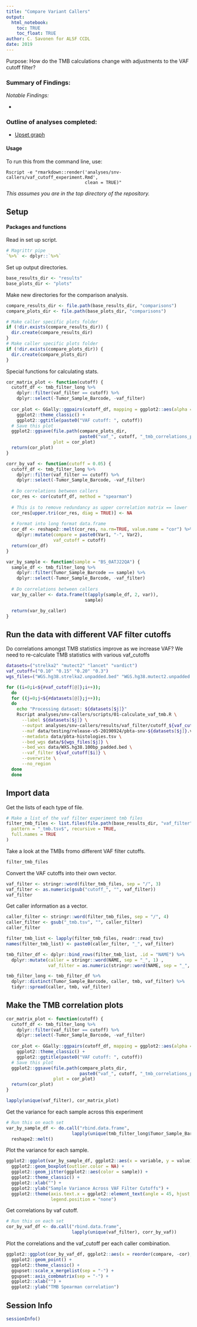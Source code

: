 ```yaml
---
title: "Compare Variant Callers"
output: 
  html_notebook:
    toc: TRUE
    toc_float: TRUE
author: C. Savonen for ALSF CCDL
date: 2019
---
```


Purpose: How do the TMB calculations change with adjustments to the VAF cutoff
filter? 

### Summary of Findings:


*Notable Findings:*  

- 

### Outline of analyses completed:

- [Upset graph](#upset-graph)  

#### Usage

To run this from the command line, use:
```
Rscript -e "rmarkdown::render('analyses/snv-callers/vaf_cutoff_experiment.Rmd', 
                              clean = TRUE)"
```

_This assumes you are in the top directory of the repository._

## Setup

#### Packages and functions

Read in set up script.

```r
# Magrittr pipe
`%>%` <- dplyr::`%>%`
```

Set up output directories. 

```r
base_results_dir <- "results"
base_plots_dir <- "plots"
```

Make new directories for the comparison analysis.

```r
compare_results_dir <- file.path(base_results_dir, "comparisons")
compare_plots_dir <- file.path(base_plots_dir, "comparisons")

# Make caller specific plots folder
if (!dir.exists(compare_results_dir)) {
  dir.create(compare_results_dir)
}
# Make caller specific plots folder
if (!dir.exists(compare_plots_dir)) {
  dir.create(compare_plots_dir)
}
```

Special functions for calculating stats. 

```r
cor_matrix_plot <- function(cutoff) {
  cutoff_df <- tmb_filter_long %>% 
    dplyr::filter(vaf_filter == cutoff) %>% 
    dplyr::select(-Tumor_Sample_Barcode, -vaf_filter)
  
  cor_plot <- GGally::ggpairs(cutoff_df, mapping = ggplot2::aes(alpha = 0.05)) +
    ggplot2::theme_classic() +
    ggplot2::ggtitle(paste0("VAF cutoff: ", cutoff))
  # Save this plot
  ggplot2::ggsave(file.path(compare_plots_dir,
                            paste0("vaf_", cutoff, "_tmb_correlations_plot.png")), 
                  plot = cor_plot)
  return(cor_plot)
}
```

```r
corr_by_vaf <- function(cutoff = 0.05) {
  cutoff_df <- tmb_filter_long %>% 
    dplyr::filter(vaf_filter == cutoff) %>% 
    dplyr::select(-Tumor_Sample_Barcode, -vaf_filter)
  
  # Do correlations between callers
  cor_res <- cor(cutoff_df, method = "spearman")
  
  # This is to remove redundancy as upper correlation matrix == lower 
  cor_res[upper.tri(cor_res, diag = TRUE)] <- NA
  
  # Format into long format data.frame
  cor_df <- reshape2::melt(cor_res, na.rm=TRUE, value.name = "cor") %>% 
    dplyr::mutate(compare = paste0(Var1, "-", Var2), 
                  vaf_cutoff = cutoff)
  return(cor_df)
}
```

```r
var_by_sample <- function(sample = "BS_0ATJ22QA") {
  sample_df <- tmb_filter_long %>% 
    dplyr::filter(Tumor_Sample_Barcode == sample) %>% 
    dplyr::select(-Tumor_Sample_Barcode, -vaf_filter)
  
  # Do correlations between callers
  var_by_caller <- data.frame(t(apply(sample_df, 2, var)), 
                              sample)

  return(var_by_caller)
}
```

## Run the data with different VAF filter cutoffs

Do correlations amongst TMB statistics improve as we increase VAF? 
We need to re-calculate TMB statistics with various vaf_cutoffs

```bash
datasets=("strelka2" "mutect2" "lancet" "vardict")
vaf_cutoff=("0.10" "0.15" "0.20" "0.3")
wgs_files=("WGS.hg38.strelka2.unpadded.bed" "WGS.hg38.mutect2.unpadded.bed" "WGS.hg38.lancet.300bp_padded.bed" "WGS.hg38.vardict.100bp_padded.bed")

for ((i=0;i<${#vaf_cutoff[@]};i++)); 
  do
  for ((j=0;j<${#datasets[@]};j++)); 
  do
    echo "Processing dataset: ${datasets[$j]}"
    Rscript analyses/snv-callers/scripts/01-calculate_vaf_tmb.R \
      --label ${datasets[$j]} \
      --output analyses/snv-callers/results/vaf_filter/cutoff_${vaf_cutoff[$i]} \
      --maf data/testing/release-v5-20190924/pbta-snv-${datasets[$j]}.vep.maf.gz \
      --metadata data/pbta-histologies.tsv \
      --bed_wgs data/${wgs_files[$j]} \
      --bed_wxs data/WXS.hg38.100bp_padded.bed \
      --vaf_filter ${vaf_cutoff[$i]} \
      --overwrite \
      --no_region
  done
  done
```

## Import data 

Get the lists of each type of file. 

```r
# Make a list of the vaf filter experiment tmb files
filter_tmb_files <- list.files(file.path(base_results_dir, "vaf_filter"),
  pattern = "_tmb.tsv$", recursive = TRUE,
  full.names = TRUE
)
```

Take a look at the TMBs fromo different VAF filter cutoffs. 

```r
filter_tmb_files
```

Convert the VAF cutoffs into their own vector. 

```r
vaf_filter <- stringr::word(filter_tmb_files, sep = "/", 3)
vaf_filter <- as.numeric(gsub("cutoff_", "", vaf_filter))
vaf_filter
```

Get caller information as a vector. 

```r
caller_filter <- stringr::word(filter_tmb_files, sep = "/", 4)
caller_filter <- gsub("_tmb.tsv", "", caller_filter)
caller_filter
```

```r
filter_tmb_list <- lapply(filter_tmb_files, readr::read_tsv)
names(filter_tmb_list) <- paste0(caller_filter, "_", vaf_filter)

tmb_filter_df <- dplyr::bind_rows(filter_tmb_list, .id = "NAME") %>%
  dplyr::mutate(caller = stringr::word(NAME, sep = "_", 1) , 
                vaf_filter = as.numeric(stringr::word(NAME, sep = "_", 2)))
```

```r
tmb_filter_long <- tmb_filter_df %>%
  dplyr::distinct(Tumor_Sample_Barcode, caller, tmb, vaf_filter) %>%
  tidyr::spread(caller, tmb, vaf_filter) 
```

## Make the TMB correlation plots

```r
cor_matrix_plot <- function(cutoff) {
  cutoff_df <- tmb_filter_long %>% 
    dplyr::filter(vaf_filter == cutoff) %>% 
    dplyr::select(-Tumor_Sample_Barcode, -vaf_filter)
  
  cor_plot <- GGally::ggpairs(cutoff_df, mapping = ggplot2::aes(alpha = 0.05)) +
    ggplot2::theme_classic() +
    ggplot2::ggtitle(paste0("VAF cutoff: ", cutoff))
  # Save this plot
  ggplot2::ggsave(file.path(compare_plots_dir,
                            paste0("vaf_", cutoff, "_tmb_correlations_plot.png")), 
                  plot = cor_plot)
  return(cor_plot)
}

lapply(unique(vaf_filter), cor_matrix_plot)
```


Get the variance for each sample across this experiment

```r
# Run this on each set
var_by_sample_df <- do.call("rbind.data.frame",
                         lapply(unique(tmb_filter_long$Tumor_Sample_Barcode), var_by_sample)) %>% 
  reshape2::melt()
```

Plot the variance for each sample.

```r
ggplot2::ggplot(var_by_sample_df, ggplot2::aes(x = variable, y = value)) + 
  ggplot2::geom_boxplot(outlier.color = NA) +
  ggplot2::geom_jitter(ggplot2::aes(color = sample)) +
  ggplot2::theme_classic() +
  ggplot2::xlab("") +
  ggplot2::ylab("Sample Variance Across VAF Filter Cutoffs") +
  ggplot2::theme(axis.text.x = ggplot2::element_text(angle = 45, hjust = 1), 
                 legend.position = "none") 
```

Get correlations by vaf cutoff. 

```r
# Run this on each set
cor_by_vaf_df <- do.call("rbind.data.frame",
                         lapply(unique(vaf_filter), corr_by_vaf))
```

Plot the correlations and the vaf_cutoff per each caller combination. 

```r
ggplot2::ggplot(cor_by_vaf_df, ggplot2::aes(x = reorder(compare, -cor), color = vaf_cutoff, y = cor)) +
  ggplot2::geom_point() + 
  ggplot2::theme_classic() +
  ggupset::scale_x_mergelist(sep = "-") +
  ggupset::axis_combmatrix(sep = "-") +
  ggplot2::xlab("") +
  ggplot2::ylab("TMB Spearman correlation") 
```

## Session Info

```r
sessionInfo()
```
